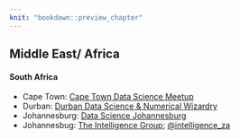 ```yaml
---
knit: "bookdown::preview_chapter"
---
```


## Middle East/ Africa

#### South Africa

  * Cape Town: [Cape Town Data Science Meetup](http://www.meetup.com/Cape-Town-Data-Science-Meetup/)
  * Durban: [Durban Data Science & Numerical Wizardry](http://www.meetup.com/Durban-Data-Science-Numerical-Wizardry/)
  * Johannesburg: [Data Science Johannesburg](http://www.meetup.com/Data-Science-Johannesburg/)
  * Johannesbug: [The Intelligence Group](http://www.meetup.com/The-Intelligence-Group-Johannesburg/); [@intelligence_za](https://twitter.com/intelligence_za)
  
